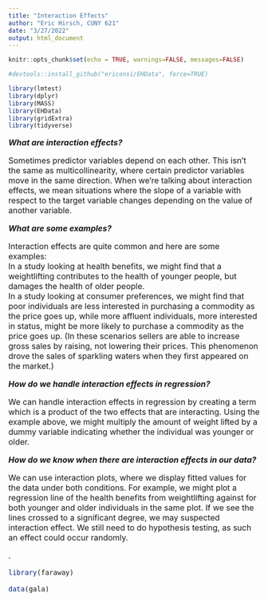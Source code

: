 ```yaml
---
title: "Interaction Effects"
author: "Eric Hirsch, CUNY 621"
date: "3/27/2022"
output: html_document
---
```


```r
knitr::opts_chunk$set(echo = TRUE, warnings=FALSE, messages=FALSE)

#devtools::install_github("ericonsi/EHData", force=TRUE)

library(lmtest)
library(dplyr)
library(MASS)
library(EHData)
library(gridExtra)
library(tidyverse)


```

<font size=3>

*__What are interaction effects?__*

Sometimes predictor variables depend on each other. This isn’t the same as multicollinearity, where certain predictor variables move in the same direction. When we’re talking about interaction effects, we mean situations where the slope of a variable with respect to the target variable changes depending on the value of another variable.

*__What are some examples?__*

Interaction effects are quite common and here are some examples:
\
In a study looking at health benefits, we might find that a weightlifting contributes to the health of younger people, but damages the health of older people.
\
In a study looking at consumer preferences, we might find that poor individuals are less interested in purchasing a commodity as the price goes up, while more affluent individuals, more interested in status, might be more likely to purchase a commodity as the price goes up.  (In these scenarios sellers are able to increase gross sales by raising, not lowering their prices.  This phenomenon drove the sales of sparkling waters when they first appeared on the market.)

*__How do we handle interaction effects in regression?__*

We can handle interaction effects in regression by creating a term which is a product of the two effects that are interacting. Using the example above, we might multiply the amount of weight lifted by a dummy variable indicating whether the individual was younger or older.

*__How do we know when there are interaction effects in our data?__*

We can use interaction plots, where we display fitted values for the data under both conditions. For example, we might plot a regression line of the health benefits from weightlifting against for both younger and older individuals in the same plot. If we see the lines crossed to a significant degree, we may suspected interaction effect. We still need to do hypothesis testing, as such an effect could occur randomly.

.<font>

```r

library(faraway)

data(gala)

```

